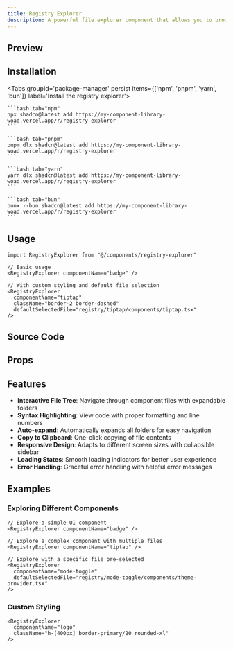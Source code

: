```yaml
---
title: Registry Explorer
description: A powerful file explorer component that allows you to browse and view component files from your registry with syntax highlighting and interactive navigation
---
```



## Preview

<Card className="items-center justify-center min-h-[600px] bg-background shadow-none p-6">
    <div className="w-full max-w-6xl">
        <RegistryExplorer 
          componentName="registry-explorer" 
          defaultSelectedFile="registry/registry-explorer/components/registry-explorer.tsx" 
        />
    </div>
</Card>

## Installation

<div className="w-full flex justify-end">
    <OpenInV0Button url="https://my-component-library-woad.vercel.app/r/registry-explorer.json" />
</div>

<Tabs groupId='package-manager' persist items={['npm', 'pnpm', 'yarn', 'bun']} label='Install the registry explorer'>

    ```bash tab="npm"
    npx shadcn@latest add https://my-component-library-woad.vercel.app/r/registry-explorer
    ```

    ```bash tab="pnpm"
    pnpm dlx shadcn@latest add https://my-component-library-woad.vercel.app/r/registry-explorer
    ```

    ```bash tab="yarn"
    yarn dlx shadcn@latest add https://my-component-library-woad.vercel.app/r/registry-explorer
    ```

    ```bash tab="bun"
    bunx --bun shadcn@latest add https://my-component-library-woad.vercel.app/r/registry-explorer
    ```
</Tabs>

## Usage

```tsx
import RegistryExplorer from "@/components/registry-explorer"
```

```tsx
// Basic usage
<RegistryExplorer componentName="badge" />

// With custom styling and default file selection
<RegistryExplorer 
  componentName="tiptap"
  className="border-2 border-dashed"
  defaultSelectedFile="registry/tiptap/components/tiptap.tsx"
/>
```

## Source Code

<RegistryExplorer 
  componentName="registry-explorer" 
  defaultSelectedFile="registry/registry-explorer/components/registry-explorer.tsx" 
/>

## Props

<AutoTypeTable path="./registry/registry-explorer/components/registry-explorer.tsx" name="RegistryExplorerProps" />

## Features

- **Interactive File Tree**: Navigate through component files with expandable folders
- **Syntax Highlighting**: View code with proper formatting and line numbers
- **Auto-expand**: Automatically expands all folders for easy navigation
- **Copy to Clipboard**: One-click copying of file contents
- **Responsive Design**: Adapts to different screen sizes with collapsible sidebar
- **Loading States**: Smooth loading indicators for better user experience
- **Error Handling**: Graceful error handling with helpful error messages

## Examples

### Exploring Different Components

```tsx
// Explore a simple UI component
<RegistryExplorer componentName="badge" />

// Explore a complex component with multiple files
<RegistryExplorer componentName="tiptap" />

// Explore with a specific file pre-selected
<RegistryExplorer 
  componentName="mode-toggle"
  defaultSelectedFile="registry/mode-toggle/components/theme-provider.tsx"
/>
```

### Custom Styling

```tsx
<RegistryExplorer 
  componentName="logo"
  className="h-[400px] border-primary/20 rounded-xl"
/>
```